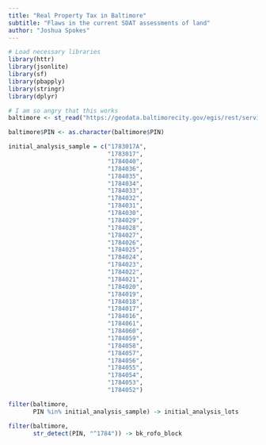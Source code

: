 ```yaml
---
title: "Real Property Tax in Baltimore"
subtitle: "Flaws in the current SDAT assessments of land"
author: "Joshua Spokes"
---
```


```r
# Load necessary libraries
library(httr)
library(jsonlite)
library(sf)
library(pbapply)
library(stringr)
library(dplyr)

# I am so angry that this works
baltimore <- st_read("https://geodata.baltimorecity.gov/egis/rest/services/CityView/Realproperty_OB/FeatureServer/0/query?returnGeometry=true&where=1=1&outFields=*&f=geojson")

baltimore$PIN <- as.character(baltimore$PIN)


```

```r
initial_analysis_sample = c("1783017A",
                            "1783017",
                            "1784040",
                            "1784036",
                            "1784035",
                            "1784034",
                            "1784033",
                            "1784032",
                            "1784031",
                            "1784030",
                            "1784029",
                            "1784028",
                            "1784027",
                            "1784026",
                            "1784025",
                            "1784024",
                            "1784023",
                            "1784022",
                            "1784021",
                            "1784020",
                            "1784019",
                            "1784018",
                            "1784017",
                            "1784016",
                            "1784061",
                            "1784060",
                            "1784059",
                            "1784058",
                            "1784057",
                            "1784056",
                            "1784055",
                            "1784054",
                            "1784053",
                            "1784052")

filter(baltimore,
       PIN %in% initial_analysis_sample) -> initial_analysis_lots

filter(baltimore,
       str_detect(PIN, "^1784")) -> bk_rofo_block
```
